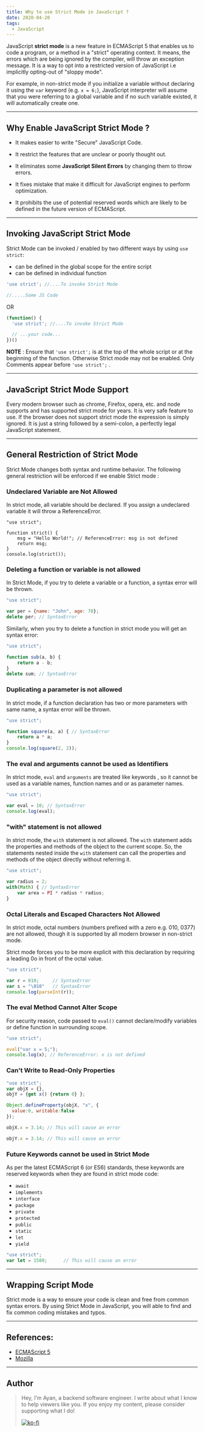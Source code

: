 ```yaml
---
title: Why to use Strict Mode in JavaScript ?
date: 2020-04-20
tags:
  - JavaScript
---
```


JavaScript **strict mode** is a new feature in ECMAScript 5 that enables us to code a program, or a method in a "strict" operating context. It means, the errors which are being ignored by the compiler, will throw an exception message. It is a way to opt into a restricted version of JavaScript i.e implicitly opting-out of "sloppy mode".

For example, in non-strict mode if you initialize a variable without declaring it using the ```var``` keyword (e.g. ```x = 6;```),  JavaScript interpreter will assume that you were referring to a global variable and if no such variable existed, it will automatically create one.



---
## Why Enable JavaScript Strict Mode ?

- It makes easier to write "Secure" JavaScript Code.

- It restrict the features that are unclear or poorly thought out.

- It eliminates some **JavaScript Silent Errors** by changing them to throw errors.

- It fixes mistake that make it difficult for JavaScript engines to perform optimization.

- It prohibits the use of potential reserved words which are likely to be defined in the future version of ECMAScript.

  

---
## Invoking JavaScript Strict Mode

Strict Mode can be invoked / enabled by two different ways  by using `use strict`:
- can be defined in the global scope for the entire script
- can be defined in individual function

```javascript
'use strict'; //....To invoke Strict Mode

//.....Some JS Code

```

OR

```javascript
(function() {
  'use strict'; //....To invoke Strict Mode

  // ...your code...
})()
```

**NOTE** : Ensure that `'use strict';` is at the top of the whole script or at the beginning of the function. Otherwise Strict mode may not be enabled. Only Comments appear before `'use strict';` .



---
## JavaScript Strict Mode Support

Every modern browser such as chrome, Firefox, opera, etc. and node supports and has supported strict mode for years. It is very safe feature to use. If the browser does not support strict mode the expression is simply ignored. It is just a string followed by a semi-colon, a perfectly legal JavaScript statement.



---
## General Restriction of Strict Mode

Strict Mode changes both syntax and runtime behavior. The following general restriction will be enforced if we enable Strict mode :

### Undeclared Variable are Not Allowed

In strict mode, all variable should be declared. If you assign a undeclared variable it will throw a ReferenceError.

```
"use strict";

function strict() {
    msg = "Hello World!"; // ReferenceError: msg is not defined
    return msg;
}
console.log(strict());
```



### Deleting a function or variable is not allowed

In Strict Mode, if you try to delete a variable or a function, a syntax error will be thrown.

```javascript
"use strict";

var per = {name: "John", age: 78};
delete per; // SyntaxError
```
Similarly, when you try to delete a function in strict mode you will get an syntax error:

```javascript
"use strict";

function sub(a, b) {
    return a - b;
}
delete sum; // SyntaxError

```



### Duplicating a parameter is not allowed 

In strict mode, if a function declaration has two or more parameters with same name, a syntax error will be thrown.

```javascript
"use strict";

function square(a, a) { // SyntaxError
    return a * a;
}
console.log(square(2, 2));

```



### The eval and arguments cannot be used as Identifiers

In strict mode, `eval` and `arguments` are treated like keywords , so it cannot be used as a variable names, function names and or as parameter names.

```javascript
"use strict";

var eval = 10; // SyntaxError
console.log(eval);
```



### "with" statement is not allowed

In strict mode, the `with` statement is not allowed. The `with` statement adds the properties and methods of the object to the current scope. So, the statements nested inside the `with` statement can call the properties and methods of the object directly without referring it.

```javascript
"use strict";

var radius = 2;
with(Math) { // SyntaxError
    var area = PI * radius * radius;
} 
```



### Octal Literals and Escaped Characters Not Allowed

In strict mode, octal numbers (numbers prefixed with a zero e.g. 010, 0377) are not allowed, though it is supported by all modern browser in non-strict mode. 

Strict mode forces you to be more explicit with this declaration by requiring a leading 0o in front of the octal value.

```javascript
"use strict";

var r = 010;     // SyntaxError
var s = "\010"   // SyntaxError
console.log(parseInt(r));
```



### The eval Method Cannot Alter Scope

For security reason, code passed to `eval()` cannot declare/modify variables or define function in surrounding scope.

```javascript
"use strict";

eval("var x = 5;");
console.log(x); // ReferenceError: x is not defined
```



### Can't Write to Read-Only Properties

```javascript
"use strict"; 
var objX = {}, 
objY = {get x() {return 0} };

Object.defineProperty(objX, "x", {
  value:0, writable:false
});

objX.x = 3.14; // This will cause an error

objY.x = 3.14; // This will cause an error
```



### Future Keywords cannot be used in Strict Mode

As per the latest ECMAScript 6 (or ES6) standards, these keywords are reserved keywords when they are found in strict mode code: 
- `await`
- `implements`
- `interface`
- `package`
- `private`
- `protected`
- `public`
- `static`
- `let`
- `yield`

```javascript
"use strict";
var let = 1500;      // This will cause an error 

```



---
## Wrapping Script Mode 

Strict mode is a way to ensure your code is clean and free from common syntax errors. By using Strict Mode in JavaScript, you will able to find and fix common coding mistakes and 
typos.



---
## References:

- [ECMAScript 5](https://es5.github.io/)
- [Mozilla](https://developer.mozilla.org/en-US/docs/Web/JavaScript/Reference/Strict_mode)




---
## Author
>
>Hey, I’m Ayan, a backend software engineer. I write about what I know to help viewers like you. If you enjoy my content, please consider supporting what I do!
>
>[![ko-fi](https://www.ko-fi.com/img/githubbutton_sm.svg)](https://ko-fi.com/B0B81M1SZ)
